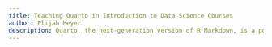 ```yaml
---
title: Teaching Quarto in Introduction to Data Science Courses
author: Elijah Meyer
description: Quarto, the next-generation version of R Markdown, is a powerful tool that helps students be more of an active participant in class while simultaneously highlighting the importance of reproducibility in science. In this talk, we discuss how to facilitate the use of Quarto into classroom pedagogy for students who are learning the programming language R and Quarto at the same time. In combination with R, this tool can help instructions create interactive live-coding experiences for students. Features of Quarto provide multiple ways for students to write code and type written answers to questions on their own, in groups, or along with the instructor during lecture. Students can also learn to create their own project reports, and turn their projects into hosted websites. In this session, we share how Quarto is used in an Introductory Data Science course for students with little to no coding experience at Duke University. Further, we go into benefits and challenges of teaching with Quarto from both the instructor and student perspective.
---
```

